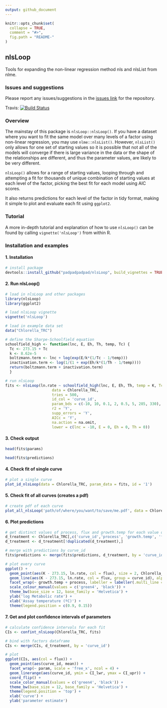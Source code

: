 ```yaml
---
output: github_document
---
```


<!-- README.md is generated from README.Rmd. Please edit that file -->

```r
knitr::opts_chunk$set(
  collapse = TRUE,
  comment = "#>",
  fig.path = "README-"
)
```

## nlsLoop

Tools for expanding the non-linear regression method nls and nlsList from nlme.

### Issues and suggestions

Please report any issues/suggestions in the [issues link](https://github.com/padpadpadpad/nlsLoop/issues) for the repository.

Travis: [![Build Status](https://travis-ci.org/padpadpadpad/nlsLoop.svg?branch=master)](https://travis-ci.org/padpadpadpad/nlsLoop)

### Overview

The mainstay of this package is `nlsLoop::nlsLoop()`. If you have a dataset where you want to fit the same model over many levels of a factor using non-linear regression, you may use `nlme::nlsList()`. However, `nlsList()` only allows for one set of starting values so it is possible that not all of the models will converge if there is large variance in the data or the shape of the relationships are different, and thus the parameter values, are likely to be very different.

`nlsLoop()` allows for a range of starting values, looping through and attempting a fit for thousands of unique combination of starting values at each level of the factor, picking the best fit for each model using AIC scores.

It also returns predictions for each level of the factor in tidy format, making it simple to plot and evaluate each fit using `ggplot2`.

### Tutorial

A more in-depth tutorial and explanation of how to use `nlsLoop()` can be found by calling `vignette('nlsLoop')` from within R.

### Installation and examples

#### 1. Installation

```r
# install package
devtools::install_github("padpadpadpad/nlsLoop", build_vignettes = TRUE)

```

#### 2. Run nlsLoop()

```r

# load in nlsLoop and other packages
library(nlsLoop)
library(ggplot2)

# load nlsLoop vignette
vignette('nlsLoop')

# load in example data set
data("Chlorella_TRC")

# define the Sharpe-Schoolfield equation
schoolfield_high <- function(lnc, E, Eh, Th, temp, Tc) {
  Tc <- 273.15 + Tc
  k <- 8.62e-5
  boltzmann.term <- lnc + log(exp(E/k*(1/Tc - 1/temp)))
  inactivation.term <- log(1/(1 + exp(Eh/k*(1/Th - 1/temp))))
  return(boltzmann.term + inactivation.term)
  }
```

```r
# run nlsLoop
fits <- nlsLoop(ln.rate ~ schoolfield_high(lnc, E, Eh, Th, temp = K, Tc = 20),
                     data = Chlorella_TRC,
                     tries = 500,
                     id_col = 'curve_id',
                     param_bds = c(-10, 10, 0.1, 2, 0.5, 5, 285, 330),
                     r2 = 'Y',
                     supp_errors = 'Y',
                     AICc = 'Y',
                     na.action = na.omit,
                     lower = c(lnc = -10, E = 0, Eh = 0, Th = 0))
```

#### 3. Check output

```r
head(fits$params)

head(fits$predictions)
```

#### 4. Check fit of single curve

```r
# plot a single curve
plot_id_nlsLoop(data = Chlorella_TRC, param_data = fits, id = '1')
```

#### 5. Check fit of all curves (creates a pdf)

```r
# create pdf of each curve
plot_all_nlsLoop('path/of/where/you/want/to/save/me.pdf', data = Chlorella_TRC, param_data = fits)
```

#### 6. Plot predictions

```r
# get distinct values of process, flux and growth.temp for each value of curve_id
d_treatment <- Chlorella_TRC[,c('curve_id','process', 'growth.temp', 'flux')]
d_treatment <- d_treatment[!duplicated(d_treatment),]

# merge with predictions by curve_id
fits$predictions <- merge(fits$predictions, d_treatment, by = 'curve_id')

# plot every curve
ggplot() +
  geom_point(aes(K - 273.15, ln.rate, col = flux), size = 2, Chlorella_TRC) +
  geom_line(aes(K - 273.15, ln.rate, col = flux, group = curve_id), alpha = 0.5, fits$predictions) +
  facet_wrap(~ growth.temp + process, labeller = labeller(.multi_line = F)) +
  scale_colour_manual(values = c('green4', 'black')) +
  theme_bw(base_size = 12, base_family = 'Helvetica') +
  ylab('log Metabolic rate') +
  xlab('Assay temperature (ºC)') +
  theme(legend.position = c(0.9, 0.15))

```


#### 7. Get and plot confidence intervals of parameters

```r
# calculate confidence intervals for each fit
CIs <- confint_nlsLoop(Chlorella_TRC, fits)

# bind with factors dataframe
CIs <- merge(CIs, d_treatment, by = 'curve_id')

# plot
ggplot(CIs, aes(col = flux)) +
  geom_point(aes(curve_id, mean)) +
  facet_wrap(~ param, scale = 'free_x', ncol = 4) +
  geom_linerange(aes(curve_id, ymin = CI_lwr, ymax = CI_upr)) +
  coord_flip() +
  scale_color_manual(values = c('green4', 'black')) +
  theme_bw(base_size = 12, base_family = 'Helvetica') +
  theme(legend.position = 'top') +
  xlab('curve') +
  ylab('parameter estimate')



```
